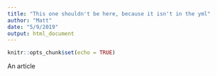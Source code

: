```yaml
---
title: "This one shouldn't be here, because it isn't in the yml"
author: "Matt"
date: "5/9/2019"
output: html_document
---
```


```r
knitr::opts_chunk$set(echo = TRUE)
```

An article
